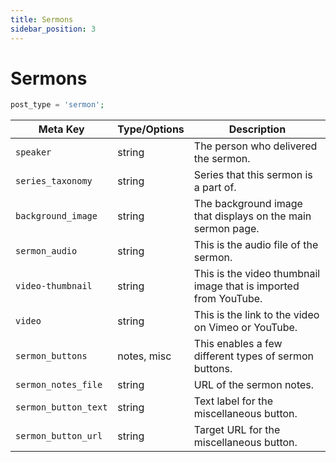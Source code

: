 ```yaml
---
title: Sermons
sidebar_position: 3
---
```


# Sermons

```php
post_type = 'sermon';
```
| Meta Key | Type/Options | Description |
---|---|---
| `speaker` | string | The person who delivered the sermon. |
| `series_taxonomy` | string | Series that this sermon is a part of. |
| `background_image` | string | The background image that displays on the main sermon page. |
| `sermon_audio` | string | This is the audio file of the sermon. |
| `video-thumbnail` | string | This is the video thumbnail image that is imported from YouTube. |
| `video` | string | This is the link to the video on Vimeo or YouTube. | 
| `sermon_buttons` | notes, misc | This enables a few different types of sermon buttons. |
| `sermon_notes_file` | string | URL of the sermon notes. |
| `sermon_button_text` | string | Text label for the miscellaneous button. |
| `sermon_button_url` | string | Target URL for the miscellaneous button. |
